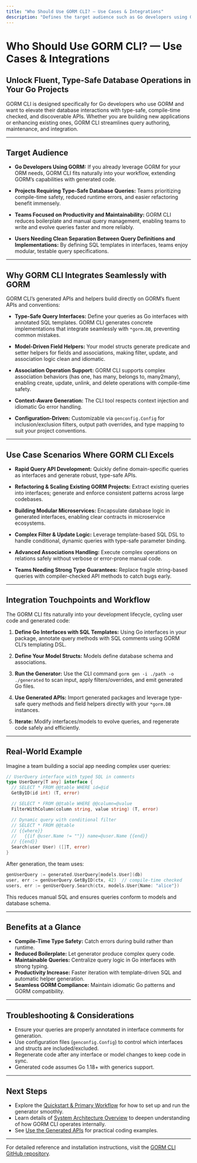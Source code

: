 ```yaml
---
title: "Who Should Use GORM CLI? — Use Cases & Integrations"
description: "Defines the target audience such as Go developers using GORM, projects requiring type-safe database queries, and teams seeking to streamline query authoring and maintenance. Describes integration touchpoints with GORM, and outlines use case scenarios that benefit most from the CLI."
---
```


# Who Should Use GORM CLI? — Use Cases & Integrations

## Unlock Fluent, Type-Safe Database Operations in Your Go Projects

GORM CLI is designed specifically for Go developers who use GORM and want to elevate their database interactions with type-safe, compile-time checked, and discoverable APIs. Whether you are building new applications or enhancing existing ones, GORM CLI streamlines query authoring, maintenance, and integration.

---

## Target Audience

- **Go Developers Using GORM:** If you already leverage GORM for your ORM needs, GORM CLI fits naturally into your workflow, extending GORM’s capabilities with generated code.

- **Projects Requiring Type-Safe Database Queries:** Teams prioritizing compile-time safety, reduced runtime errors, and easier refactoring benefit immensely.

- **Teams Focused on Productivity and Maintainability:** GORM CLI reduces boilerplate and manual query management, enabling teams to write and evolve queries faster and more reliably.

- **Users Needing Clean Separation Between Query Definitions and Implementations:** By defining SQL templates in interfaces, teams enjoy modular, testable query specifications.

---

## Why GORM CLI Integrates Seamlessly with GORM

GORM CLI’s generated APIs and helpers build directly on GORM’s fluent APIs and conventions:

- **Type-Safe Query Interfaces:** Define your queries as Go interfaces with annotated SQL templates. GORM CLI generates concrete implementations that integrate seamlessly with `*gorm.DB`, preventing common mistakes.

- **Model-Driven Field Helpers:** Your model structs generate predicate and setter helpers for fields and associations, making filter, update, and association logic clean and idiomatic.

- **Association Operation Support:** GORM CLI supports complex association behaviors (has one, has many, belongs to, many2many), enabling create, update, unlink, and delete operations with compile-time safety.

- **Context-Aware Generation:** The CLI tool respects context injection and idiomatic Go error handling.

- **Configuration-Driven:** Customizable via `genconfig.Config` for inclusion/exclusion filters, output path overrides, and type mapping to suit your project conventions.

---

## Use Case Scenarios Where GORM CLI Excels

- **Rapid Query API Development:** Quickly define domain-specific queries as interfaces and generate robust, type-safe APIs.

- **Refactoring & Scaling Existing GORM Projects:** Extract existing queries into interfaces; generate and enforce consistent patterns across large codebases.

- **Building Modular Microservices:** Encapsulate database logic in generated interfaces, enabling clear contracts in microservice ecosystems.

- **Complex Filter & Update Logic:** Leverage template-based SQL DSL to handle conditional, dynamic queries with type-safe parameter binding.

- **Advanced Associations Handling:** Execute complex operations on relations safely without verbose or error-prone manual code.

- **Teams Needing Strong Type Guarantees:** Replace fragile string-based queries with compiler-checked API methods to catch bugs early.

---

## Integration Touchpoints and Workflow

The GORM CLI fits naturally into your development lifecycle, cycling user code and generated code:

1. **Define Go Interfaces with SQL Templates:** Using Go interfaces in your package, annotate query methods with SQL comments using GORM CLI’s templating DSL.

2. **Define Your Model Structs:** Models define database schema and associations.

3. **Run the Generator:** Use the CLI command `gorm gen -i ./path -o ./generated` to scan input, apply filters/overrides, and emit generated Go files.

4. **Use Generated APIs:** Import generated packages and leverage type-safe query methods and field helpers directly with your `*gorm.DB` instances.

5. **Iterate:** Modify interfaces/models to evolve queries, and regenerate code safely and efficiently.

---

## Real-World Example

Imagine a team building a social app needing complex user queries:

```go
// UserQuery interface with typed SQL in comments
type UserQuery[T any] interface {
  // SELECT * FROM @@table WHERE id=@id
  GetByID(id int) (T, error)

  // SELECT * FROM @@table WHERE @@column=@value
  FilterWithColumn(column string, value string) (T, error)

  // Dynamic query with conditional filter
  // SELECT * FROM @@table
  // {{where}}
  //   {{if @user.Name != ""}} name=@user.Name {{end}}
  // {{end}}
  Search(user User) ([]T, error)
}
```

After generation, the team uses:

```go
genUserQuery := generated.UserQuery[models.User](db)
user, err := genUserQuery.GetByID(ctx, 42)  // compile-time checked
users, err := genUserQuery.Search(ctx, models.User{Name: "alice"})
```

This reduces manual SQL and ensures queries conform to models and database schema.

---

## Benefits at a Glance

- **Compile-Time Type Safety:** Catch errors during build rather than runtime.
- **Reduced Boilerplate:** Let generator produce complex query code.
- **Maintainable Queries:** Centralize query logic in Go interfaces with strong typing.
- **Productivity Increase:** Faster iteration with template-driven SQL and automatic helper generation.
- **Seamless GORM Compliance:** Maintain idiomatic Go patterns and GORM compatibility.

---

## Troubleshooting & Considerations

- Ensure your queries are properly annotated in interface comments for generation.
- Use configuration files (`genconfig.Config`) to control which interfaces and structs are included/excluded.
- Regenerate code after any interface or model changes to keep code in sync.
- Generated code assumes Go 1.18+ with generics support.

---

## Next Steps

- Explore the [Quickstart & Primary Workflow](/overview/architecture-workflows-integration/quickstart-and-primary-workflow) for how to set up and run the generator smoothly.
- Learn details of [System Architecture Overview](/overview/architecture-workflows-integration/system-architecture) to deepen understanding of how GORM CLI operates internally.
- See [Use the Generated APIs](/getting-started/first-usage-configuration/using-generated-code) for practical coding examples.

---

For detailed reference and installation instructions, visit the [GORM CLI GitHub repository](https://github.com/go-gorm/cli).